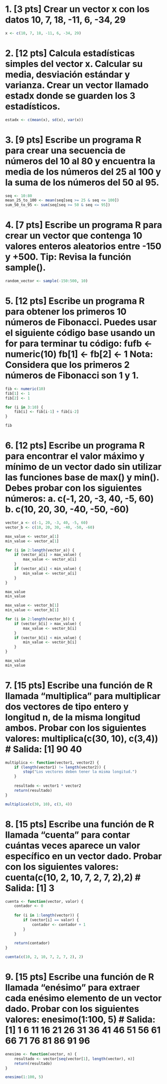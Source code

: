 # 1. [3 pts] Crear un vector x con los datos 10, 7, 18, -11, 6, -34, 29
```r
x <- c(10, 7, 18, -11, 6, -34, 29)
```

# 2. [12 pts] Calcula estadísticas simples del vector x. Calcular su media, desviación estándar y varianza. Crear un vector llamado estadx donde se guarden los 3 estadísticos.
```r
estadx <- c(mean(x), sd(x), var(x))
```

# 3. [9 pts] Escribe un programa R para crear una secuencia de números del 10 al 80 y encuentra la media de los números del 25 al 100 y la suma de los números del 50 al 95.
```r
seq <- 10:80
mean_25_to_100 <- mean(seq[seq >= 25 & seq <= 100])
sum_50_to_95 <- sum(seq[seq >= 50 & seq <= 95])
```

# 4. [7 pts] Escribe un programa R para crear un vector que contenga 10 valores enteros aleatorios entre -150 y +500. Tip: Revisa la función sample().
```r
random_vector <- sample(-150:500, 10)
```

# 5. [12 pts] Escribe un programa R para obtener los primeros 10 números de Fibonacci. Puedes usar el siguiente código base usando un for para terminar tu código: fufb <- numeric(10) fb[1] <- fb[2] <- 1 Nota: Considera que los primeros 2 números de Fibonacci son 1 y 1.
```r
fib <- numeric(10)
fib[1] <- 1
fib[2] <- 1

for (i in 3:10) {
    fib[i] <- fib[i-1] + fib[i-2]
}

fib
```
# 6. [12 pts] Escribe un programa R para encontrar el valor máximo y mínimo de un vector dado sin utilizar las funciones base de max() y min(). Debes probar con los siguientes números: a. c(-1, 20, -3, 40, -5, 60) b. c(10, 20, 30, -40, -50, -60)
```r
vector_a <- c(-1, 20, -3, 40, -5, 60)
vector_b <- c(10, 20, 30, -40, -50, -60)

max_value <- vector_a[1]
min_value <- vector_a[1]

for (i in 2:length(vector_a)) {
    if (vector_a[i] > max_value) {
        max_value <- vector_a[i]
    }
    if (vector_a[i] < min_value) {
        min_value <- vector_a[i]
    }
}

max_value
min_value

max_value <- vector_b[1]
min_value <- vector_b[1]

for (i in 2:length(vector_b)) {
    if (vector_b[i] > max_value) {
        max_value <- vector_b[i]
    }
    if (vector_b[i] < min_value) {
        min_value <- vector_b[i]
    }
}

max_value
min_value
```

# 7. [15 pts] Escribe una función de R llamada “multiplica” para multiplicar dos vectores de tipo entero y longitud n, de la misma longitud ambos. Probar con los siguientes valores: multiplica(c(30, 10), c(3,4)) # Salida: [1] 90 40
```r
multiplica <- function(vector1, vector2) {
    if (length(vector1) != length(vector2)) {
        stop("Los vectores deben tener la misma longitud.")
    }
    
    resultado <- vector1 * vector2
    return(resultado)
}

multiplica(c(30, 10), c(3, 4))
```

# 8. [15 pts] Escribe una función de R llamada “cuenta” para contar cuántas veces aparece un valor específico en un vector dado. Probar con los siguientes valores: cuenta(c(10, 2, 10, 7, 2, 7, 2),2) # Salida: [1] 3
```r
cuenta <- function(vector, valor) {
    contador <- 0
    
    for (i in 1:length(vector)) {
        if (vector[i] == valor) {
            contador <- contador + 1
        }
    }
    
    return(contador)
}

cuenta(c(10, 2, 10, 7, 2, 7, 2), 2)
```

# 9. [15 pts] Escribe una función de R llamada “enésimo” para extraer cada enésimo elemento de un vector dado. Probar con los siguientes valores: enesimo(1:100, 5) # Salida: [1] 1 6 11 16 21 26 31 36 41 46 51 56 61 66 71 76 81 86 91 96
```r
enesimo <- function(vector, n) {
    resultado <- vector[seq(vector[1], length(vector), n)]
    return(resultado)
}

enesimo(1:100, 5)
```
